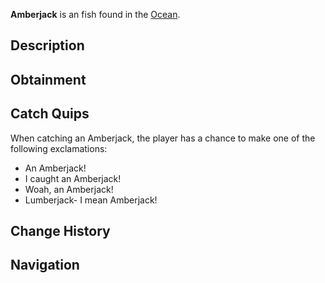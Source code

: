 {{FishInfobox
|image          = Amberjack.png
|rarity         = Uncommon
|sea            = First Sea
|location       = [[Ocean]]
|sublocation    = Saltwater
|sources        = Carbon Crate, Fish Barrel, Fishing Rod
|radar_location = 
|xp             = 80
|weather        = Clear, Rain
|time           = Day
|season         = Spring
|bait           = Minnow
|base_weight    = 40
|base_value     = 115
|weight_range   = 20
|base_chance    = 75
|base_resil     = 40
}}
'''Amberjack''' is an {{Rarity|Uncommon}} fish found in the [[Ocean]].

== Description ==
{{Description|The Amberjack is a strong, fast-swimming fish known for their vigorous fights and robust body. Mostly active in spring, and best caught in open ocean waters with live baitfish such as small minnows. The Amberjack is not rare or hard to come by, but it does put up an impressive battle when trying to catch.|Bestiary Entry}}

== Obtainment ==
{{Description|Found in open saltwater.|Bestiary Hint}}
{{Fish Availability|
Ancient Isle/Algae Hunt
Apex Fish Hunt/Mosslurker
Atlantis/Surrounding Ocean
FischFright/Frightful Pool
Forsaken Shores/Algae Hunt
Golden Tide
LEGO Pool/Studolodon Hunt
Lovestorm/Normal
Lovestorm/Supercharged
Lucky Event/Blarney McBreeze
Lucky Event/O'Mango Goldgrin
Lucky Event/Plumrick O'Luck
Lucky Event/Rowdy McCharm
Lucky Event/Sunny O'Coin
Megalodon Hunt/Eclipse and Weekend
Megalodon Hunt/Normal
Mushgrove Swamp/Algae Hunt
Narwhal Hunt/Beluga/First Sea
Narwhal Hunt/Magician Narwhal/First Sea
Narwhal Hunt/Narwhal/First Sea
Northern Summit/Surrounding Ocean
Ocean
Ocean/Deep Ocean
Ocean/Harvesters Spike
Ocean/Strange Whirlpool
Ocean/The Arch
Orca Migration/Ancient
Orca Migration/Normal
Roslit Bay/Surrounding Ocean
Shark Hunt/Great Hammerhead Shark
Shark Hunt/Great White Shark
Shark Hunt/Whale Shark
Snowcap Island/Algae Hunt
Whale Migration/Moby
Whale Migration/Normal
|top_rods      = 
Trident Rod\136317.81\14409.6;
Leviathan's Fang Rod\132848.09\0;
Free Spirit Rod\124687.5\14318.02;
Azure Of Lagoon\107395.09\13259.28;
No-Life Rod\105840.17\19345.89;
Fungal Rod\87771.12\18783.84;
Antler Rod\73456.07\15720.29;
Resourceful Rod\83582.18\17189.34;
Nocturnal Rod\60380.85\58259.6;
Seraphic Rod\90412.95\19589.86;
Rapid Rod\93084.29\19120.09;
Verdant Shear Rod\91186.37\18728.51;
Depthseeker Rod\93132.21\17570.76;
Challenger's Rod\91992.09\17390.43;
Astralhook Rod\91355.14\0;
Blazebringer Rod\91209.31\18614.38;
Zeus Rod\91056.49\17099.75;
Avalanche Rod\89999.51\17028.42;
Ethereal Prism Rod\89738.89\0;
Rod Of The Forgotten Fang\88841.05\17687.05;
Volcanic Rod\88018.54\16634.01;
Rod Of The Exalted One\84808.69\16060.08;
Rod Of The Depths\84652.45\15690.08;
Steady Rod\46493.81\9428.55
|recommended   = Trident Rod
}}

== Catch Quips ==
When catching an Amberjack, the player has a chance to make one of the following exclamations:
* An Amberjack!
* I caught an Amberjack!
* Woah, an Amberjack!
* Lumberjack- I mean Amberjack!

== Change History ==
{{Change History|{{subst:Current Version}}}}

== Navigation ==
{{Fish Navbox|Ocean}}